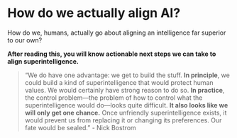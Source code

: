 
# How do we actually align AI?

<Promise>
How do we, humans, actually go about aligning an intelligence far superior to our own?

**After reading this, you will know actionable next steps we can take to align superintelligence.**

</Promise>

>“We do have one advantage: we get to build the stuff. **In principle**, we could build a kind of superintelligence that would protect human values. We would certainly have strong reason to do so. **In practice**, the control problem—the problem of how to control what the superintelligence would do—looks quite difficult. **It also looks like we will only get one chance.** Once unfriendly superintelligence exists, it would prevent us from replacing it or changing its preferences. Our fate would be sealed.” - Nick Bostrom

<CustomAlert className="mb-0 mt-4" variant="warning" title="This section is incomplete" variant="warning" description="We're still working on this section and will have it complete within the next week. Stay tuned!" />

